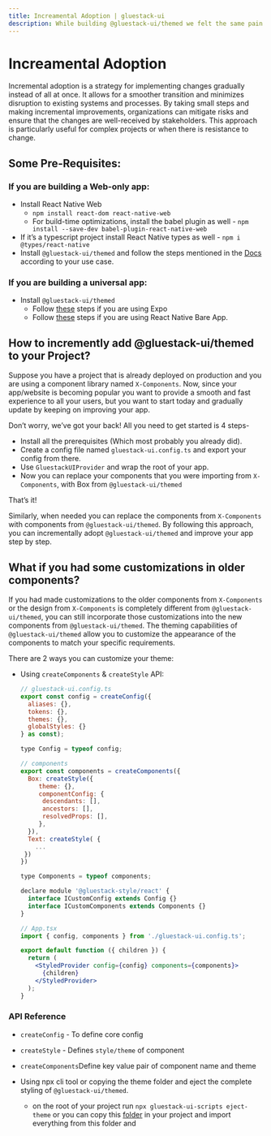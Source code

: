 ```yaml
---
title: Increamental Adoption | gluestack-ui
description: While building @gluestack-ui/themed we felt the same pain as you do now, hence we completely support incremental adoption.
---
```



<Meta title="Getting Started/Increamental Adoption" />

# Increamental Adoption

Incremental adoption is a strategy for implementing changes gradually instead of all at once. It allows for a smoother transition and minimizes disruption to existing systems and processes. By taking small steps and making incremental improvements, organizations can mitigate risks and ensure that the changes are well-received by stakeholders. This approach is particularly useful for complex projects or when there is resistance to change.

## Some Pre-Requisites:

### If you are building a Web-only app:

- Install React Native Web
  - `npm install react-dom react-native-web`
  - For build-time optimizations, install the babel plugin as well - `npm install --save-dev babel-plugin-react-native-web`
- If it’s a typescript project install React Native types as well - `npm i @types/react-native`
- Install `@gluestack-ui/themed` and follow the steps mentioned in the [Docs](https://ui.gluestack.io/docs/guides/install-nextjs) according to your use case.

### If you are building a universal app:

- Install `@gluestack-ui/themed`
  - Follow [these](https://gluestack.io/ui/docs/guides/install-expo) steps if you are using Expo
  - Follow [these](https://gluestack.io/ui/docs/guides/install-rn) steps if you are using React Native Bare App.

## How to incremently add @gluestack-ui/themed to your Project?

Suppose you have a project that is already deployed on production and you are using a component library named `X-Components`. Now, since your app/website is becoming popular you want to provide a smooth and fast experience to all your users, but you want to start today and gradually update by keeping on improving your app.

Don’t worry, we’ve got your back! All you need to get started is 4 steps-

- Install all the prerequisites (Which most probably you already did).
- Create a config file named `gluestack-ui.config.ts` and export your config from there.
- Use `GluestackUIProvider` and wrap the root of your app.
- Now you can replace your components that you were importing from `X-Components`, with Box from `@gluestack-ui/themed`

That’s it!

Similarly, when needed you can replace the components from `X-Components` with components from `@gluestack-ui/themed`. By following this approach, you can incrementally adopt `@gluestack-ui/themed` and improve your app step by step.

## What if you had some customizations in older components?

If you had made customizations to the older components from `X-Components` or the design from `X-Components` is completely different from `@gluestack-ui/themed`, you can still incorporate those customizations into the new components from `@gluestack-ui/themed`. The theming capabilities of `@gluestack-ui/themed` allow you to customize the appearance of the components to match your specific requirements.

There are 2 ways you can customize your theme:

- Using `createComponents` & `createStyle` API:

  ```jsx
  // gluestack-ui.config.ts
  export const config = createConfig({
    aliases: {},
    tokens: {},
    themes: {},
    globalStyles: {}
  } as const);

  type Config = typeof config;

  // components
  export const components = createComponents({
    Box: createStyle({
       theme: {},
       componentConfig: {
        descendants: [],
        ancestors: [],
        resolvedProps: [],
       },
    }),
    Text: createStyle( {
      ...
   })
  })

  type Components = typeof components;

  declare module '@gluestack-style/react' {
    interface ICustomConfig extends Config {}
    interface ICustomComponents extends Components {}
  }
  ```

  ```jsx
  // App.tsx
  import { config, components } from './gluestack-ui.config.ts';

  export default function ({ children }) {
    return (
      <StyledProvider config={config} components={components}>
        {children}
      </StyledProvider>
    );
  }
  ```

### API Reference

- `createConfig` - To define core config
- `createStyle` - Defines `style/theme` of component
- `createComponents`Define key value pair of component name and theme

- Using npx cli tool or copying the theme folder and eject the complete styling of `@gluestack-ui/themed`.
  - on the root of your project run `npx gluestack-ui-scripts eject-theme` or you can copy this [folder](https://github.com/gluestack/gluestack-ui/tree/main/packages/config/src) in your project and import everything from this folder and
